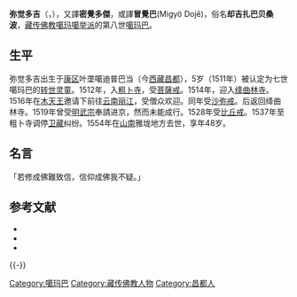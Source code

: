 {{Infobox Tulku
| name = 弥觉多吉
| image =8th-Karmapa-Thangka-Karma-Gardri.jpg
| tulku = 噶玛巴
| order = 八
| predecessor = 第七世噶瑪巴·確札嘉措 	
| successor = 第九世噶瑪巴·旺秋多傑
| title = 
| birth date = 1507年
| birth date3 = 第九绕迥火兔年
| birth place = [[康区|康区]]叶垄噶迪普巴当地方
| death date = 1554年
| death date3 = 第九绕迥木虎年
| death place = [[山南|山南]]雅垅地方
| temple =
| dharma name = 弥觉多吉
| meaning = 不动金刚
| bo = མི་བསྐྱོད་རྡོ་རྗེ་
| wylie = mi bskyod rdo rje
| thl = Mikyö Dorjé
}}
{{藏传佛教}}
'''弥觉多吉'''（{{bo|z=མི་བསྐྱོད་རྡོ་རྗེ་|w=mi bskyod rdo rje}}，{{bd|1507年||1554年}}），又譯'''密覺多傑'''，或譯'''冒覺巴'''(Migyö Dojê)，俗名'''却吉扎巴贝桑波'''，[[藏传佛教|藏传佛教]][[噶玛噶举派|噶玛噶举派]]的第八世[[噶玛巴|噶玛巴]]。

==生平==
弥觉多吉出生于[[康区|康区]]叶垄噶迪普巴当（今[[西藏|西藏]][[昌都|昌都]]），5岁（1511年）被认定为七世噶玛巴的[[转世灵童|转世灵童]]。1512年，入[[粗卜寺|粗卜寺]]，受[[菩薩戒|菩薩戒]]。1514年，迎入[[绛曲林寺|绛曲林寺]]。1516年在[[木氏土司|木天王]]邀请下前往[[云南|云南]][[丽江|丽江]]，受僧众欢迎。同年受[[沙弥戒|沙弥戒]]。后返回绛曲林寺。1519年曾受[[明武宗|明武宗]]奉請进京，然而未能成行。1528年受[[比丘戒|比丘戒]]。1537年至粗卜寺调停[[卫藏|卫藏]]纠纷。1554年在[[山南|山南]]雅垅地方去世，享年48岁。

==名言==

「若修成佛難致信，信仰成佛我不疑。」

== 参考文献 ==
{{ReflistH}}
* {{cite book|title=《中国藏传佛教名僧录》|publisher=甘肃民族出版社|author=唐景福}}
* {{cite book|title=《佛教大辞典》|editor=[[任继愈|任继愈]]|publisher=江苏古籍出版社|year=2002}}
* {{cite book|title=《藏族大辞典》|editor=丹珠昂奔、周润年、莫福山等|year=2003|publisher=甘肃人民出版社}}
{{ReflistF}}

{{-}}
{{start box}}
{{s-hou|噶瑪巴·彌覺多吉|1507年|?月?日|1554年|?月?日}}
{{s-before|[[第七世噶瑪巴·確札嘉措|確札嘉措]]|rows=2}}
{{s-title|第八世[[噶玛巴|噶玛巴]]|1513年—1554年|rows=2}}
{{s-after|[[第九世噶瑪巴·旺秋多傑|旺秋多傑]]|}}
{{end box}}

{{Karmapas}}

{{Authority control}}
[[Category:噶玛巴|Category:噶玛巴]]
[[Category:藏传佛教人物|Category:藏传佛教人物]]
[[Category:昌都人|Category:昌都人]]